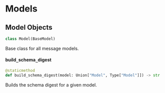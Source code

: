 

# Models

## Model Objects

```python
class Model(BaseModel)
```

Base class for all message models.

#### build`_`schema`_`digest

```python
@staticmethod
def build_schema_digest(model: Union["Model", Type["Model"]]) -> str
```

Builds the schema digest for a given model.
